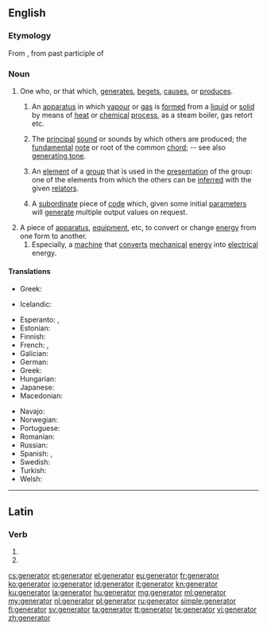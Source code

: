 ==English==

===Etymology===
From {{etyl|la}}, from past participle of {{term|genero||lang=la|beget, father}}

===Noun===
{{en-noun}}

# One who, or that which, [[generate]]s, [[beget]]s, [[cause]]s, or [[produce]]s.
## {{chemistry}} An [[apparatus]] in which [[vapour]] or [[gas]] is [[form]]ed from a [[liquid]] or [[solid]] by means of [[heat]] or [[chemical]] [[process]], as a steam boiler, gas retort etc.
## {{music}} The [[principal]] [[sound]] or sounds by which others are produced; the [[fundamental]] [[note]] or root of the common [[chord]]; -- see also [[generating tone]].
## {{mathematics}} An [[element]] of a [[group]] that is used in the [[presentation]] of the group: one of the elements from which the others can be [[inferred]] with the given [[relator]]s.
## {{programming}} A [[subordinate]] piece of [[code]] which, given some initial [[parameter]]s will [[generate]] multiple output values on request.
# A piece of [[apparatus]], [[equipment]], etc, to convert or change [[energy]] from one form to another.
## Especially, a [[machine]] that [[convert]]s [[mechanical]] [[energy]] into [[electrical]] energy.

====Translations====
{{trans-top|mathematics: an element of a group that is used in the presentation of the group}}
* Greek: {{t+|el|γεννήτορας|m|tr=gennítoras|sc=Grek}}
{{trans-mid}}
* Icelandic: {{t-|is|spönnuður|m}}
{{trans-bottom}}

{{trans-top|apparatus: electrical generator}}
* Esperanto: {{t-|eo|generatoro}}, {{t-|eo|generilo}}
* Estonian: {{t-|et|elektrigeneraator}}
* Finnish: {{t-|fi|generaattori}}
* French: {{t+|fr|générateur|m}}, {{t-|fr|générateur électrique|m}}
* Galician: {{t-|gl|xerador|m}}
* German: {{t+|de|Generator}}
* Greek: {{t+|el|γεννήτρια|f|tr=gennítria}}
* Hungarian: {{t+|hu|generátor}}
* Japanese: {{t-|ja|ジェネレーター|tr=jenerētā|sc=Jpan}}
* Macedonian: {{t-|mk|генератор|m|tr=generátor}}
{{trans-mid}}
* Navajo: {{tø|nv|atsiniltłʼish álʼį́}}
* Norwegian: {{t-|no|generator|m}}
* Portuguese: {{t+|pt|gerador|m}}
* Romanian: {{t-|ro|generator|m}}
* Russian: {{t+|ru|генератор|m|tr=generátor|sc=Cyrl}}
* Spanish: {{t+|es|generador|m}}, {{t-|es|generador eléctrico|m}}
* Swedish: {{t-|sv|generator|c}}
* Turkish: {{t+|tr|jeneratör}}
* Welsh: {{t-|cy|generadur|m}}
{{trans-bottom}}

----

==Latin==

===Verb===
{{la-verb-form|generātor}}

# {{conjugation of|genero|generō|2|s|fut|pass|imp|lang=la}}
# {{conjugation of|genero|generō|3|s|fut|pass|imp|lang=la}}

[[cs:generator]]
[[et:generator]]
[[el:generator]]
[[eu:generator]]
[[fr:generator]]
[[ko:generator]]
[[io:generator]]
[[id:generator]]
[[it:generator]]
[[kn:generator]]
[[ku:generator]]
[[la:generator]]
[[hu:generator]]
[[mg:generator]]
[[ml:generator]]
[[my:generator]]
[[nl:generator]]
[[pl:generator]]
[[ru:generator]]
[[simple:generator]]
[[fi:generator]]
[[sv:generator]]
[[ta:generator]]
[[tt:generator]]
[[te:generator]]
[[vi:generator]]
[[zh:generator]]